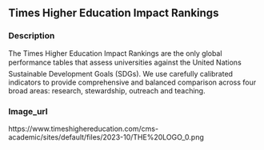 ## Times Higher Education Impact Rankings
### Description

The Times Higher Education Impact Rankings are the only global performance tables that assess universities against the United Nations Sustainable Development Goals (SDGs). We use carefully calibrated indicators to provide comprehensive and balanced comparison across four broad areas: research, stewardship, outreach and teaching.

### Image_url

https://www.timeshighereducation.com/cms-academic/sites/default/files/2023-10/THE%20LOGO_0.png

